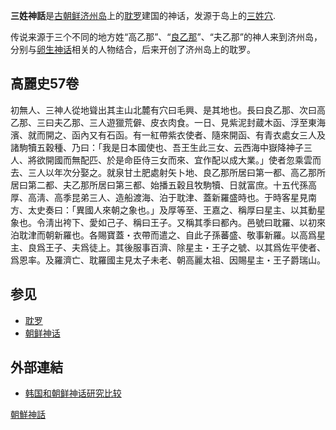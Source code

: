'''三姓神話'''是[[古朝鲜|古朝鲜]][[济州岛|济州岛]]上的[[耽罗|耽罗]]建国的神话，发源于岛上的[[三姓穴|三姓穴]].
 
传说来源于三个不同的地方姓“高乙那”、“[[良乙那|良乙那]]”、“夫乙那”的神人来到济州岛，分别与[[卵生神话|卵生神话]]相关的人物结合，后来开创了济州岛上的耽罗。

== 高麗史57卷 ==
{{Wikisourcelang|zh|高丽史57卷}}
初無人、三神人從地聳出其主山北麓有穴曰毛興、是其地也。長曰良乙那、次曰高乙那、三曰夫乙那、三人遊獵荒僻、皮衣肉食。一日、見紫泥封蔵木函、浮至東海濱、就而開之、函內又有石函。有一紅帶紫衣使者、隨來開函、有青衣處女三人及諸駒犢五穀種、乃曰：「我是日本國使也、吾王生此三女、云西海中嶽降神子三人、將欲開國而無配匹、於是命臣侍三女而來、宜作配以成大業。」使者忽乘雲而去、三人以年次分娶之。就泉甘土肥處射矢卜地、良乙那所居曰第一都、高乙那所居曰第二都、夫乙那所居曰第三都、始播五穀且牧駒犢、日就富庶。十五代孫高厚、高淸、高季昆弟三人、造船渡海、泊于耽津、蓋新羅盛時也。于時客星見南方、太史奏曰：「異國人來朝之象也。」及厚等至、王嘉之、稱厚曰星主、以其動星象也。令淸出袴下、愛如己子、稱曰王子。又稱其季曰都內。邑號曰耽羅、以初來泊耽津而朝新羅也。各賜寶蓋・衣帶而遣之、自此子孫蕃盛、敬事新羅。以高爲星主、良爲王子、夫爲徒上。其後服事百濟、除星主・王子之號、以其爲佐平使者、爲恩率。及羅濟亡、耽羅國主見太子未老、朝高麗太祖、因賜星主・王子爵瑞山。

== 参见 ==
*[[耽罗|耽罗]]
*[[朝鲜神话|朝鲜神话]]

== 外部連結 ==
*[https://web.archive.org/web/20091115211238/http://www.009bbs.com/html/16/49.htm 韩国和朝鲜神话研究比较]

[[Category:朝鮮神話|]]